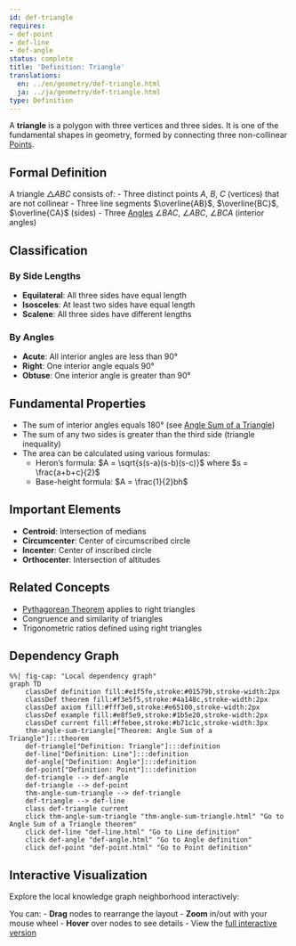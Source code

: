 ```yaml
---
id: def-triangle
requires:
- def-point
- def-line
- def-angle
status: complete
title: 'Definition: Triangle'
translations:
  en: ../en/geometry/def-triangle.html
  ja: ../ja/geometry/def-triangle.html
type: Definition
---
```


A **triangle** is a polygon with three vertices and three sides. It is one of the fundamental shapes in geometry, formed by connecting three non-collinear [Points](def-point.qmd).

## Formal Definition

A triangle $\triangle ABC$ consists of:
- Three distinct points $A$, $B$, $C$ (vertices) that are not collinear
- Three line segments $\overline{AB}$, $\overline{BC}$, $\overline{CA}$ (sides)
- Three [Angles](def-angle.qmd) $\angle BAC$, $\angle ABC$, $\angle BCA$ (interior angles)

## Classification

### By Side Lengths
- **Equilateral**: All three sides have equal length
- **Isosceles**: At least two sides have equal length
- **Scalene**: All three sides have different lengths

### By Angles
- **Acute**: All interior angles are less than $90°$
- **Right**: One interior angle equals $90°$
- **Obtuse**: One interior angle is greater than $90°$

## Fundamental Properties

- The sum of interior angles equals $180°$ (see [Angle Sum of a Triangle](thm-angle-sum-triangle.qmd))
- The sum of any two sides is greater than the third side (triangle inequality)
- The area can be calculated using various formulas:
  - Heron's formula: $A = \sqrt{s(s-a)(s-b)(s-c)}$ where $s = \frac{a+b+c}{2}$
  - Base-height formula: $A = \frac{1}{2}bh$

## Important Elements

- **Centroid**: Intersection of medians
- **Circumcenter**: Center of circumscribed circle
- **Incenter**: Center of inscribed circle
- **Orthocenter**: Intersection of altitudes

## Related Concepts

- [Pythagorean Theorem](thm-pythagorean.qmd) applies to right triangles
- Congruence and similarity of triangles
- Trigonometric ratios defined using right triangles

## Dependency Graph

```mermaid
%%| fig-cap: "Local dependency graph"
graph TD
    classDef definition fill:#e1f5fe,stroke:#01579b,stroke-width:2px
    classDef theorem fill:#f3e5f5,stroke:#4a148c,stroke-width:2px
    classDef axiom fill:#fff3e0,stroke:#e65100,stroke-width:2px
    classDef example fill:#e8f5e9,stroke:#1b5e20,stroke-width:2px
    classDef current fill:#ffebee,stroke:#b71c1c,stroke-width:3px
    thm-angle-sum-triangle["Theorem: Angle Sum of a Triangle"]:::theorem
    def-triangle["Definition: Triangle"]:::definition
    def-line["Definition: Line"]:::definition
    def-angle["Definition: Angle"]:::definition
    def-point["Definition: Point"]:::definition
    def-triangle --> def-angle
    def-triangle --> def-point
    thm-angle-sum-triangle --> def-triangle
    def-triangle --> def-line
    class def-triangle current
    click thm-angle-sum-triangle "thm-angle-sum-triangle.html" "Go to Angle Sum of a Triangle theorem"
    click def-line "def-line.html" "Go to Line definition"
    click def-angle "def-angle.html" "Go to Angle definition"
    click def-point "def-point.html" "Go to Point definition"
```

## Interactive Visualization

Explore the local knowledge graph neighborhood interactively:

::: {.graph-viz data-id="def-triangle" data-width="700" data-height="500"}
:::

You can:
- **Drag** nodes to rearrange the layout
- **Zoom** in/out with your mouse wheel
- **Hover** over nodes to see details
- View the [full interactive version](../../output/interactive/def-triangle.html){target="_blank"}
